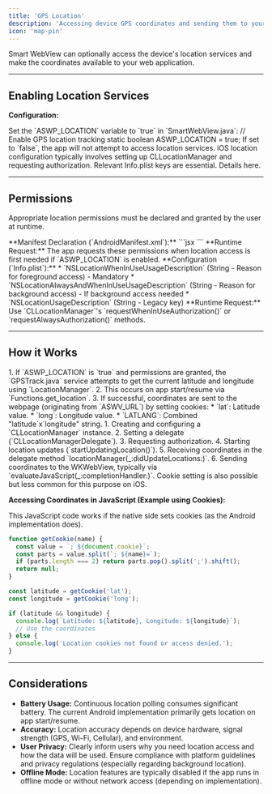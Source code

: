 ```yaml
---
title: 'GPS Location'
description: 'Accessing device GPS coordinates and sending them to your web app.'
icon: 'map-pin'
---
```


Smart WebView can optionally access the device's location services and make the coordinates available to your web application.

---

## Enabling Location Services

**Configuration:**

<Tabs>
 <Tab title="Android">
    Set the `ASWP_LOCATION` variable to `true` in `SmartWebView.java`:
    <CodeBlock language="java">
    // Enable GPS location tracking
    static boolean ASWP_LOCATION = true;
    </CodeBlock>
    If set to `false`, the app will not attempt to access location services.
 </Tab>
 <Tab title="iOS">
    iOS location configuration typically involves setting up CLLocationManager and requesting authorization. Relevant Info.plist keys are essential. Details here.
 </Tab>
</Tabs>

---

## Permissions

Appropriate location permissions must be declared and granted by the user at runtime.

<Tabs>
 <Tab title="Android">
    **Manifest Declaration (`AndroidManifest.xml`):**
    ```jsx
      <uses-permission android:name="android.permission.ACCESS_FINE_LOCATION" />
      <uses-permission android:name="android.permission.ACCESS_COARSE_LOCATION" />
      <!-- Optional: Indicate GPS hardware usage -->
      <uses-feature android:name="android.hardware.location.gps" android:required="false" />
    ```
    **Runtime Request:** The app requests these permissions when location access is first needed if `ASWP_LOCATION` is enabled.
 </Tab>
 <Tab title="iOS">
    **Configuration (`Info.plist`):**
    *   `NSLocationWhenInUseUsageDescription` (String - Reason for foreground access) - Mandatory
    *   `NSLocationAlwaysAndWhenInUseUsageDescription` (String - Reason for background access) - If background access needed
    *   `NSLocationUsageDescription` (String - Legacy key)
    **Runtime Request:** Use `CLLocationManager`'s `requestWhenInUseAuthorization()` or `requestAlwaysAuthorization()` methods.
 </Tab>
</Tabs>

---

## How it Works

<Tabs>
  <Tab title="Android">
    1.  If `ASWP_LOCATION` is `true` and permissions are granted, the `GPSTrack.java` service attempts to get the current latitude and longitude using `LocationManager`.
    2.  This occurs on app start/resume via `Functions.get_location`.
    3.  If successful, coordinates are sent to the webpage (originating from `ASWV_URL`) by setting cookies:
        *   `lat`: Latitude value.
        *   `long`: Longitude value.
        *   `LATLANG`: Combined "latitude`x`longitude" string.
  </Tab>
  <Tab title="iOS">
    1. Creating and configuring a `CLLocationManager` instance.
    2. Setting a delegate (`CLLocationManagerDelegate`).
    3. Requesting authorization.
    4. Starting location updates (`startUpdatingLocation()`).
    5. Receiving coordinates in the delegate method `locationManager(_:didUpdateLocations:)`.
    6. Sending coordinates to the WKWebView, typically via `evaluateJavaScript(_:completionHandler:)`. Cookie setting is also possible but less common for this purpose on iOS.
  </Tab>
</Tabs>

**Accessing Coordinates in JavaScript (Example using Cookies):**

This JavaScript code works if the native side sets cookies (as the Android implementation does).

```javascript
function getCookie(name) {
  const value = `; ${document.cookie}`;
  const parts = value.split(`; ${name}=`);
  if (parts.length === 2) return parts.pop().split(';').shift();
  return null;
}

const latitude = getCookie('lat');
const longitude = getCookie('long');

if (latitude && longitude) {
  console.log(`Latitude: ${latitude}, Longitude: ${longitude}`);
  // Use the coordinates
} else {
  console.log('Location cookies not found or access denied.');
}
```

---

## Considerations

*   **Battery Usage:** Continuous location polling consumes significant battery. The current Android implementation primarily gets location on app start/resume.
*   **Accuracy:** Location accuracy depends on device hardware, signal strength (GPS, Wi-Fi, Cellular), and environment.
*   **User Privacy:** Clearly inform users why you need location access and how the data will be used. Ensure compliance with platform guidelines and privacy regulations (especially regarding background location).
*   **Offline Mode:** Location features are typically disabled if the app runs in offline mode or without network access (depending on implementation).